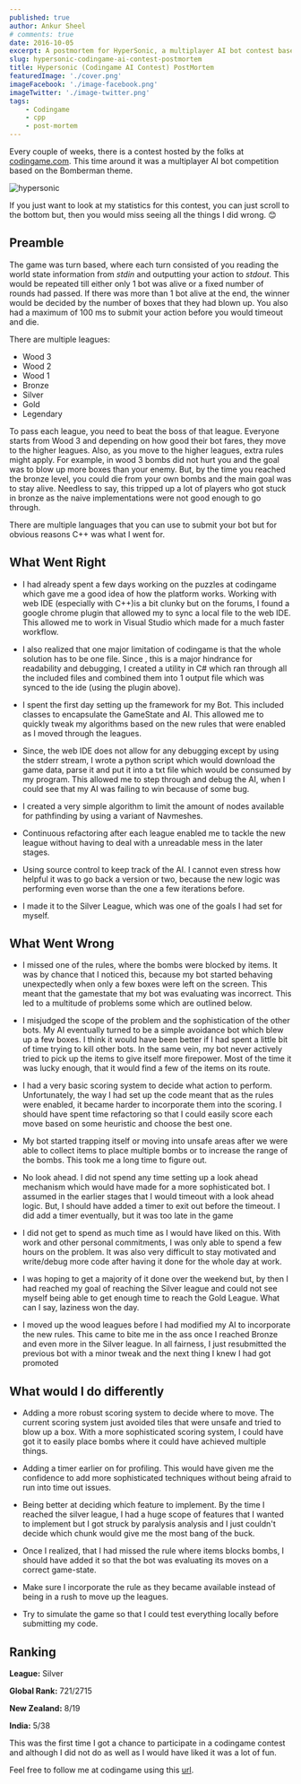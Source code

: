 ```yaml
---
published: true
author: Ankur Sheel
# comments: true
date: 2016-10-05
excerpt: A postmortem for HyperSonic, a multiplayer AI bot contest based on the Bomberman theme held by codingame.
slug: hypersonic-codingame-ai-contest-postmortem
title: Hypersonic (Codingame AI Contest) PostMortem
featuredImage: './cover.png'
imageFacebook: './image-facebook.png'
imageTwitter: './image-twitter.png'
tags:
    - Codingame
    - cpp
    - post-mortem
---
```


Every couple of weeks, there is a contest hosted by the folks at [codingame.com](http://www.codingame.com). This time
around it was a multiplayer AI bot competition based on the Bomberman theme.

![hypersonic](./cover.png)

If you just want to look at my statistics for this contest, you can just scroll to the bottom but, then you would miss
seeing all the things I did wrong. 😊

## Preamble

The game was turn based, where each turn consisted of you reading the world state information from _stdin_ and
outputting your action to _stdout_. This would be repeated till either only 1 bot was alive or a fixed number of rounds
had passed. If there was more than 1 bot alive at the end, the winner would be decided by the number of boxes that they
had blown up. You also had a maximum of 100 ms to submit your action before you would timeout and die.

There are multiple leagues:

-   Wood 3
-   Wood 2
-   Wood 1
-   Bronze
-   Silver
-   Gold
-   Legendary

To pass each league, you need to beat the boss of that league. Everyone starts from Wood 3 and depending on how good
their bot fares, they move to the higher leagues. Also, as you move to the higher leagues, extra rules might apply. For
example, in wood 3 bombs did not hurt you and the goal was to blow up more boxes than your enemy. But, by the time you
reached the bronze level, you could die from your own bombs and the main goal was to stay alive. Needless to say, this
tripped up a lot of players who got stuck in bronze as the naive implementations were not good enough to go through.

There are multiple languages that you can use to submit your bot but for obvious reasons C++ was what I went for.

## What Went Right

-   I had already spent a few days working on the puzzles at codingame which gave me a good idea of how the platform
    works. Working with web IDE (especially with C++)is a bit clunky but on the forums, I found a google chrome plugin
    that allowed my to sync a local file to the web IDE. This allowed me to work in Visual Studio which made for a much
    faster workflow.

-   I also realized that one major limitation of codingame is that the whole solution has to be one file. Since , this
    is a major hindrance for readability and debugging, I created a utility in C# which ran through all the included
    files and combined them into 1 output file which was synced to the ide (using the plugin above).

-   I spent the first day setting up the framework for my Bot. This included classes to encapsulate the GameState and
    AI. This allowed me to quickly tweak my algorithms based on the new rules that were enabled as I moved through the
    leagues.

-   Since, the web IDE does not allow for any debugging except by using the stderr stream, I wrote a python script which
    would download the game data, parse it and put it into a txt file which would be consumed by my program. This
    allowed me to step through and debug the AI, when I could see that my AI was failing to win because of some bug.

-   I created a very simple algorithm to limit the amount of nodes available for pathfinding by using a variant of
    Navmeshes.

-   Continuous refactoring after each league enabled me to tackle the new league without having to deal with a
    unreadable mess in the later stages.

-   Using source control to keep track of the AI. I cannot even stress how helpful it was to go back a version or two,
    because the new logic was performing even worse than the one a few iterations before.

-   I made it to the Silver League, which was one of the goals I had set for myself.

## What Went Wrong

-   I missed one of the rules, where the bombs were blocked by items. It was by chance that I noticed this, because my
    bot started behaving unexpectedly when only a few boxes were left on the screen. This meant that the gamestate that
    my bot was evaluating was incorrect. This led to a multitude of problems some which are outlined below.

-   I misjudged the scope of the problem and the sophistication of the other bots. My AI eventually turned to be a
    simple avoidance bot which blew up a few boxes. I think it would have been better if I had spent a little bit of
    time trying to kill other bots. In the same vein, my bot never actively tried to pick up the items to give itself
    more firepower. Most of the time it was lucky enough, that it would find a few of the items on its route.

-   I had a very basic scoring system to decide what action to perform. Unfortunately, the way I had set up the code
    meant that as the rules were enabled, it became harder to incorporate them into the scoring. I should have spent
    time refactoring so that I could easily score each move based on some heuristic and choose the best one.

-   My bot started trapping itself or moving into unsafe areas after we were able to collect items to place multiple
    bombs or to increase the range of the bombs. This took me a long time to figure out.

-   No look ahead. I did not spend any time setting up a look ahead mechanism which would have made for a more
    sophisticated bot. I assumed in the earlier stages that I would timeout with a look ahead logic. But, I should have
    added a timer to exit out before the timeout. I did add a timer eventually, but it was too late in the game

-   I did not get to spend as much time as I would have liked on this. With work and other personal commitments, I was
    only able to spend a few hours on the problem. It was also very difficult to stay motivated and write/debug more
    code after having it done for the whole day at work.

-   I was hoping to get a majority of it done over the weekend but, by then I had reached my goal of reaching the Silver
    league and could not see myself being able to get enough time to reach the Gold League. What can I say, laziness won
    the day.

-   I moved up the wood leagues before I had modified my AI to incorporate the new rules. This came to bite me in the
    ass once I reached Bronze and even more in the Silver league. In all fairness, I just resubmitted the previous bot
    with a minor tweak and the next thing I knew I had got promoted

## What would I do differently

-   Adding a more robust scoring system to decide where to move. The current scoring system just avoided tiles that were
    unsafe and tried to blow up a box. With a more sophisticated scoring system, I could have got it to easily place
    bombs where it could have achieved multiple things.

-   Adding a timer earlier on for profiling. This would have given me the confidence to add more sophisticated
    techniques without being afraid to run into time out issues.

-   Being better at deciding which feature to implement. By the time I reached the silver league, I had a huge scope of
    features that I wanted to implement but I got struck by paralysis analysis and I just couldn't decide which chunk
    would give me the most bang of the buck.

-   Once I realized, that I had missed the rule where items blocks bombs, I should have added it so that the bot was
    evaluating its moves on a correct game-state.

-   Make sure I incorporate the rule as they became available instead of being in a rush to move up the leagues.

-   Try to simulate the game so that I could test everything locally before submitting my code.

## Ranking

**League:** Silver

**Global Rank:** 721/2715

**New Zealand:** 8/19

**India:** 5/38

This was the first time I got a chance to participate in a codingame contest and although I did not do as well as I
would have liked it was a lot of fun.

Feel free to follow me at codingame using this [url](https://www.codingame.com/servlet/urlinvite?u=1506970).
